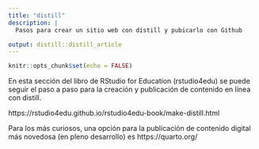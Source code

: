 ```yaml
---
title: "distill"
description: |
  Pasos para crear un sitio web con distill y pubicarlo con Github

output: distill::distill_article
---
```


```r
knitr::opts_chunk$set(echo = FALSE)
```

En esta sección del libro de RStudio for Education (rstudio4edu) se puede seguir el paso a paso para la creación y publicación de contenido en línea con distill. 

https://rstudio4edu.github.io/rstudio4edu-book/make-distill.html


Para los más curiosos, una opción para la publicación de contenido digital más novedosa (en pleno desarrollo) es  https://quarto.org/